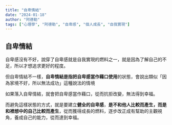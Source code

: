 ```yaml
---
title: "自卑情結"
date: "2024-01-18"
author: "阿德勒"
tags: ["心理學", "阿德勒", "自卑感", "個人成長", "自我實現"]
---
```


## 自卑情結

自卑感沒有不好，說穿了自卑感就是自我實現的燃料之一，就是因為了解自己的不足，所以才想追求更好的程度。



但自卑情結不一樣，**自卑情結是指把自卑感當作藉口使用**的狀態，會說出類似「因為家境不好，所以無法成功」這種說法的情境



如果落入自卑情結，就會把自卑感當作藉口，從而抗拒改變，無法得到幸福。



而避免這樣狀態的方式，就是要建立**健全的自卑感**，**是不和他人比較而產生，而是和裡想中的自己比較而產生**，從而獲得成長的燃料，逐步改正成有幫助的主觀視角，養成自己的能力，從而達到幸福。